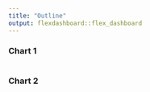 ```yaml
---
title: "Outline"
output: flexdashboard::flex_dashboard
---
```


### Chart 1

```r

```

### Chart 2

```r

```
